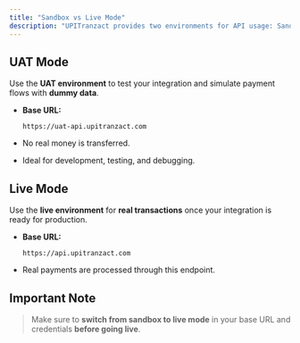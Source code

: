 ```yaml
---
title: "Sandbox vs Live Mode"
description: "UPITranzact provides two environments for API usage: Sandbox for testing and Live for production."
---
```


## UAT Mode

Use the **UAT environment** to test your integration and simulate payment flows with **dummy data**.

- **Base URL:**

  ```
  https://uat-api.upitranzact.com
  ```
- No real money is transferred.
- Ideal for development, testing, and debugging.

## Live Mode

Use the **live environment** for **real transactions** once your integration is ready for production.

- **Base URL:**

  ```
  https://api.upitranzact.com
  ```
- Real payments are processed through this endpoint.

## Important Note

> Make sure to **switch from sandbox to live mode** in your base URL and credentials **before going live**.